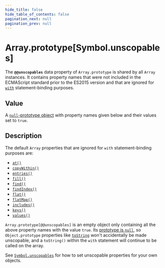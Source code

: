 ```yaml
---
hide_title: false
hide_table_of_contents: false
pagination_next: null
pagination_prev: null
---
```

# Array.prototype[Symbol.unscopables]

The **`@@unscopables`** data property of `Array.prototype` is shared by all `Array` instances. It contains property names that were not included in the ECMAScript standard prior to the ES2015 version and that are ignored for [`with`](https://developer.mozilla.org/docs/Web/JavaScript/Reference/Statements/with) statement-binding purposes.

## Value

A [`null`-prototype object](https://developer.mozilla.org/docs/Web/JavaScript/Reference/Global_Objects/Object#null-prototype_objects) with property names given below and their values set to `true`.

## Description

The default `Array` properties that are ignored for `with` statement-binding purposes are:

- [`at()`](./at.mdx)
- [`copyWithin()`](./copyWithin.mdx)
- [`entries()`](./entries.mdx)
- [`fill()`](./fill.mdx)
- [`find()`](./find.mdx)
- [`findIndex()`](./findIndex.mdx)
- [`flat()`](./flat.mdx)
- [`flatMap()`](./flatMap.mdx)
- [`includes()`](./includes.mdx)
- [`keys()`](./keys.mdx)
- [`values()`](./values.mdx)

`Array.prototype[@@unscopables]` is an empty object only containing all the above property names with the value `true`. Its [prototype is `null`](https://developer.mozilla.org/docs/Web/JavaScript/Reference/Global_Objects/Object#null-prototype_objects), so `Object.prototype` properties like [`toString`](../../Object/prototype/toString.mdx) won't accidentally be made unscopable, and a `toString()` within the `with` statement will continue to be called on the array.

See [`Symbol.unscopables`](../../Symbol/unscopables.mdx) for how to set unscopable properties for your own objects.
